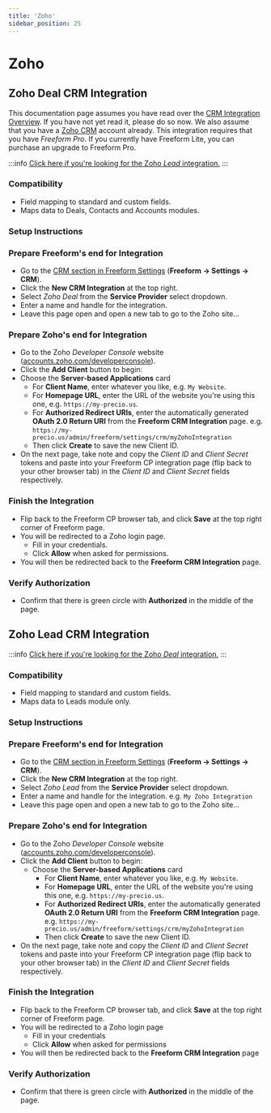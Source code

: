 ```yaml
---
title: 'Zoho'
sidebar_position: 25
---
```



# Zoho<Badge type="pro" text="Pro" />

## Zoho Deal CRM Integration

This documentation page assumes you have read over the [CRM Integration Overview](./index.mdx#crm). If you have not yet read it, please do so now. We also assume that you have a [Zoho CRM](https://crm.zoho.com) account already. This integration requires that you have _Freeform Pro_. If you currently have Freeform Lite, you can purchase an upgrade to Freeform Pro.

:::info
[Click here if you're looking for the Zoho _Lead_ integration.](#zoho-lead-crm-integration)
:::

### Compatibility

- Field mapping to standard and custom fields.
- Maps data to Deals, Contacts and Accounts modules.

### Setup Instructions

<VerticalStepWrapper>
<StepMarkdown>

### Prepare Freeform's end for Integration

- Go to the [CRM section in Freeform Settings](../configuration/settings.mdx#crm) (**Freeform → Settings → CRM**).
- Click the **New CRM Integration** at the top right.
- Select _Zoho Deal_ from the **Service Provider** select dropdown.
- Enter a name and handle for the integration.
- Leave this page open and open a new tab to go to the Zoho site...

</StepMarkdown>
<StepMarkdown>

### Prepare Zoho's end for Integration

- Go to the Zoho _Developer Console_ website ([accounts.zoho.com/developerconsole](https://accounts.zoho.com/developerconsole)).
- Click the **Add Client** button to begin:
- Choose the **Server-based Applications** card
  - For **Client Name**, enter whatever you like, e.g. `My Website`.
  - For **Homepage URL**, enter the URL of the website you're using this one, e.g. `https://my-precio.us`.
  - For **Authorized Redirect URIs**, enter the automatically generated **OAuth 2.0 Return URI** from the **Freeform CRM Integration** page. e.g. `https://my-precio.us/admin/freeform/settings/crm/myZohoIntegration`
  - Then click **Create** to save the new Client ID.
- On the next page, take note and copy the _Client ID_ and _Client Secret_ tokens and paste into your Freeform CP integration page (flip back to your other browser tab) in the _Client ID_ and _Client Secret_ fields respectively.

</StepMarkdown>
<StepMarkdown>

### Finish the Integration

- Flip back to the Freeform CP browser tab, and click **Save** at the top right corner of Freeform page.
- You will be redirected to a Zoho login page.
  - Fill in your credentials.
  - Click **Allow** when asked for permissions.
- You will then be redirected back to the **Freeform CRM Integration** page.

</StepMarkdown>
<StepMarkdown>

### Verify Authorization

- Confirm that there is green circle with **Authorized** in the middle of the page.

</StepMarkdown>
</VerticalStepWrapper>

## Zoho Lead CRM Integration

:::info
[Click here if you're looking for the Zoho _Deal_ integration.](#zoho-deal-crm-integration)
:::

### Compatibility

- Field mapping to standard and custom fields.
- Maps data to Leads module only.

### Setup Instructions

<VerticalStepWrapper>
<StepMarkdown>

### Prepare Freeform's end for Integration

- Go to the [CRM section in Freeform Settings](../configuration/settings.mdx#crm) (**Freeform → Settings → CRM**).
- Click the **New CRM Integration** at the top right.
- Select _Zoho Lead_ from the **Service Provider** select dropdown.
- Enter a name and handle for the integration. e.g. `My Zoho Integration`
- Leave this page open and open a new tab to go to the Zoho site...

</StepMarkdown>
<StepMarkdown>

### Prepare Zoho's end for Integration

- Go to the Zoho _Developer Console_ website ([accounts.zoho.com/developerconsole](https://accounts.zoho.com/developerconsole)).
- Click the **Add Client** button to begin:
  - Choose the **Server-based Applications** card
    - For **Client Name**, enter whatever you like, e.g. `My Website`.
    - For **Homepage URL**, enter the URL of the website you're using this one, e.g. `https://my-precio.us`.
    - For **Authorized Redirect URIs**, enter the automatically generated **OAuth 2.0 Return URI** from the **Freeform CRM Integration** page. e.g. `https://my-precio.us/admin/freeform/settings/crm/myZohoIntegration`
    - Then click **Create** to save the new Client ID.
- On the next page, take note and copy the _Client ID_ and _Client Secret_ tokens and paste into your Freeform CP integration page (flip back to your other browser tab) in the _Client ID_ and _Client Secret_ fields respectively.

</StepMarkdown>
<StepMarkdown>

### Finish the Integration

- Flip back to the Freeform CP browser tab, and click **Save** at the top right corner of Freeform page.
- You will be redirected to a Zoho login page
  - Fill in your credentials
  - Click **Allow** when asked for permissions
- You will then be redirected back to the **Freeform CRM Integration** page

</StepMarkdown>
<StepMarkdown>

### Verify Authorization

- Confirm that there is green circle with **Authorized** in the middle of the page.

</StepMarkdown>
</VerticalStepWrapper>
